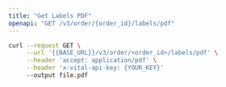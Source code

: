 ```yaml
---
title: "Get Labels PDF"
openapi: "GET /v3/order/{order_id}/labels/pdf"
---
```


<RequestExample>

```bash cURL
curl --request GET \
     --url '{{BASE_URL}}/v3/order/<order_id>/labels/pdf' \
     --header 'accept: application/pdf' \
     --header 'x-vital-api-key: {YOUR_KEY}'
     --output file.pdf
```


</RequestExample>